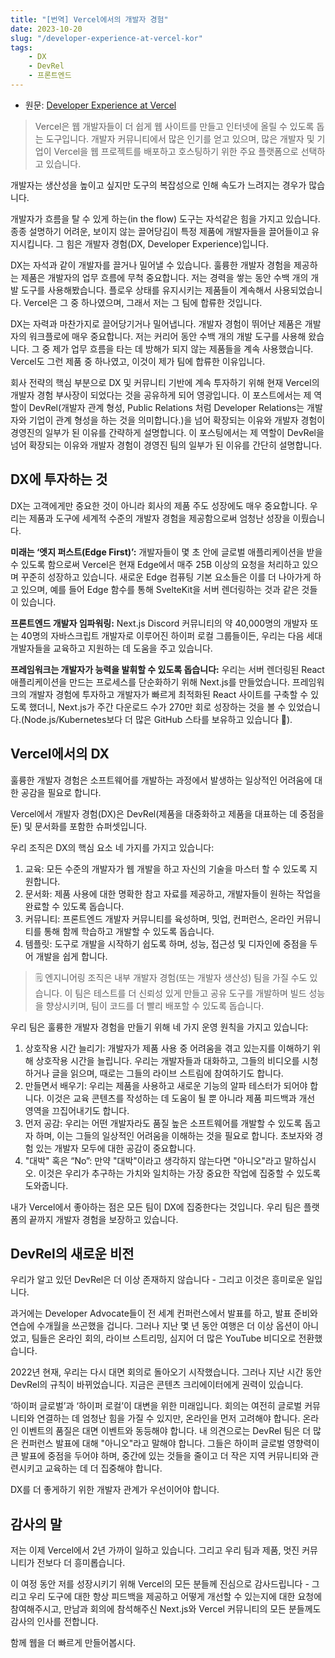 ```yaml
---
title: "[번역] Vercel에서의 개발자 경험"
date: 2023-10-20
slug: "/developer-experience-at-vercel-kor"
tags:
    - DX
    - DevRel
    - 프론트엔드
---
```


- 원문: [Developer Experience at Vercel](https://leerob.io/blog/dx)

> Vercel은 웹 개발자들이 더 쉽게 웹 사이트를 만들고 인터넷에 올릴 수 있도록 돕는 도구입니다. 개발자 커뮤니티에서 많은 인기를 얻고 있으며, 많은 개발자 및 기업이 Vercel을 웹 프로젝트를 배포하고 호스팅하기 위한 주요 플랫폼으로 선택하고 있습니다.

개발자는 생산성을 높이고 싶지만 도구의 복잡성으로 인해 속도가 느려지는 경우가 많습니다.

개발자가 흐름을 탈 수 있게 하는(in the flow) 도구는 자석같은 힘을 가지고 있습니다. 종종 설명하기 어려운, 보이지 않는 끌어당김이 특정 제품에 개발자들을 끌어들이고 유지시킵니다. 그 힘은 개발자 경험(DX, Developer Experience)입니다.

DX는 자석과 같이 개발자를 끌거나 밀어낼 수 있습니다. 훌륭한 개발자 경험을 제공하는 제품은 개발자의 업무 흐름에 무척 중요합니다. 저는 경력을 쌓는 동안 수백 개의 개발 도구를 사용해봤습니다. 플로우 상태를 유지시키는 제품들이 계속해서 사용되었습니다. Vercel은 그 중 하나였으며, 그래서 저는 그 팀에 합류한 것입니다.

DX는 자력과 마찬가지로 끌어당기거나 밀어냅니다. 개발자 경험이 뛰어난 제품은 개발자의 워크플로에 매우 중요합니다. 저는 커리어 동안 수백 개의 개발 도구를 사용해 왔습니다. 그 중 제가 업무 흐름을 타는 데 방해가 되지 않는 제품들을 계속 사용했습니다. Vercel도 그런 제품 중 하나였고, 이것이 제가 팀에 합류한 이유입니다.

회사 전략의 핵심 부분으로 DX 및 커뮤니티 기반에 계속 투자하기 위해 현재 Vercel의 개발자 경험 부사장이 되었다는 것을 공유하게 되어 영광입니다. 이 포스트에서는 제 역할이 DevRel(개발자 관계 형성, Public Relations 처럼 Developer Relations는 개발자와 기업이 관계 형성을 하는 것을 의미합니다.)을 넘어 확장되는 이유와 개발자 경험이 경영진의 일부가 된 이유를 간략하게 설명합니다. 이 포스팅에서는 제 역할이 DevRel을 넘어 확장되는 이유와 개발자 경험이 경영진 팀의 일부가 된 이유를 간단히 설명합니다.

## DX에 투자하는 것

DX는 고객에게만 중요한 것이 아니라 회사의 제품 주도 성장에도 매우 중요합니다. 우리는 제품과 도구에 세계적 수준의 개발자 경험을 제공함으로써 엄청난 성장을 이뤘습니다.

**미래는 ‘엣지 퍼스트(Edge First)’:** 개발자들이 몇 초 안에 글로벌 애플리케이션을 받을 수 있도록 함으로써 Vercel은 현재 Edge에서 매주 25B 이상의 요청을 처리하고 있으며 꾸준히 성장하고 있습니다. 새로운 Edge 컴퓨팅 기본 요소들은 이를 더 나아가게 하고 있으며, 예를 들어 Edge 함수를 통해 SvelteKit을 서버 렌더링하는 것과 같은 것들이 있습니다.

**프론트엔드 개발자 임파워링:** Next.js Discord 커뮤니티의 약 40,000명의 개발자 또는 40명의 자바스크립트 개발자로 이루어진 하이퍼 로컬 그룹들이든, 우리는 다음 세대 개발자들을 교육하고 지원하는 데 도움을 주고 있습니다.

**프레임워크는 개발자가 능력을 발휘할 수 있도록 돕습니다:** 우리는 서버 렌더링된 React 애플리케이션을 만드는 프로세스를 단순화하기 위해 Next.js를 만들었습니다. 프레임워크의 개발자 경험에 투자하고 개발자가 빠르게 최적화된 React 사이트를 구축할 수 있도록 했더니, Next.js가 주간 다운로드 수가 270만 회로 성장하는 것을 볼 수 있었습니다.(Node.js/Kubernetes보다 더 많은 GitHub 스타를 보유하고 있습니다 🤯).

<Tweet 
    tweetLink="hashim_warren/status/1489309802417246212"
    align="center"
/>

## Vercel에서의 DX

훌륭한 개발자 경험은 소프트웨어를 개발하는 과정에서 발생하는 일상적인 어려움에 대한 공감을 필요로 합니다.

Vercel에서 개발자 경험(DX)은 DevRel(제품을 대중화하고 제품을 대표하는 데 중점을 둔) 및 문서화를 포함한 슈퍼셋입니다.

우리 조직은 DX의 핵심 요소 네 가지를 가지고 있습니다:

1. 교육: 모든 수준의 개발자가 웹 개발을 하고 자신의 기술을 마스터 할 수 있도록 지원합니다.
2. 문서화: 제품 사용에 대한 명확한 참고 자료를 제공하고, 개발자들이 원하는 작업을 완료할 수 있도록 돕습니다.
3. 커뮤니티: 프론트엔드 개발자 커뮤니티를 육성하며, 밋업, 컨퍼런스, 온라인 커뮤니티를 통해 함께 학습하고 개발할 수 있도록 돕습니다.
4. 템플릿: 도구로 개발을 시작하기 쉽도록 하며, 성능, 접근성 및 디자인에 중점을 두어 개발을 쉽게 합니다.

> 🗒️ 엔지니어링 조직은 내부 개발자 경험(또는 개발자 생산성) 팀을 가질 수도 있습니다. 이 팀은 테스트를 더 신뢰성 있게 만들고 공유 도구를 개발하며 빌드 성능을 향상시키며, 팀이 코드를 더 빨리 배포할 수 있도록 돕습니다.

우리 팀은 훌륭한 개발자 경험을 만들기 위해 네 가지 운영 원칙을 가지고 있습니다:

1. 상호작용 시간 늘리기: 개발자가 제품 사용 중 어려움을 겪고 있는지를 이해하기 위해 상호작용 시간을 늘립니다. 우리는 개발자들과 대화하고, 그들의 비디오를 시청하거나 글을 읽으며, 때로는 그들의 라이브 스트림에 참여하기도 합니다.
2. 만들면서 배우기: 우리는 제품을 사용하고 새로운 기능의 알파 테스터가 되어야 합니다. 이것은 교육 콘텐츠를 작성하는 데 도움이 될 뿐 아니라 제품 피드백과 개선 영역을 끄집어내기도 합니다.
3. 먼저 공감: 우리는 어떤 개발자라도 품질 높은 소프트웨어를 개발할 수 있도록 돕고자 하며, 이는 그들의 일상적인 어려움을 이해하는 것을 필요로 합니다. 초보자와 경험 있는 개발자 모두에 대한 공감이 중요합니다.
4. "대박" 혹은 “No”: 만약 "대박"이라고 생각하지 않는다면 "아니오"라고 말하십시오. 이것은 우리가 추구하는 가치와 일치하는 가장 중요한 작업에 집중할 수 있도록 도와줍니다.

내가 Vercel에서 좋아하는 점은 모든 팀이 DX에 집중한다는 것입니다. 우리 팀은 플랫폼의 끝까지 개발자 경험을 보장하고 있습니다.

## DevRel의 새로운 비전

우리가 알고 있던 DevRel은 더 이상 존재하지 않습니다 - 그리고 이것은 흥미로운 일입니다.

<Tweet 
    tweetLink="kelseyhightower/status/1105985400110112768"
    align="center"
/>

과거에는 Developer Advocate들이 전 세계 컨퍼런스에서 발표를 하고, 발표 준비와 연습에 수개월을 쓰곤했을 겁니다. 그러나 지난 몇 년 동안 여행은 더 이상 옵션이 아니었고, 팀들은 온라인 회의, 라이브 스트리밍, 심지어 더 많은 YouTube 비디오로 전환했습니다.

2022년 현재, 우리는 다시 대면 회의로 돌아오기 시작했습니다. 그러나 지난 시간 동안 DevRel의 규칙이 바뀌었습니다. 지금은 콘텐츠 크리에이터에게 권력이 있습니다.

‘하이퍼 글로벌’과 ‘하이퍼 로컬’이 대변을 위한 미래입니다. 회의는 여전히 글로벌 커뮤니티와 연결하는 데 엄청난 힘을 가질 수 있지만, 온라인을 먼저 고려해야 합니다. 온라인 이벤트의 품질은 대면 이벤트와 동등해야 합니다. 내 의견으로는 DevRel 팀은 더 많은 컨퍼런스 발표에 대해 "아니오"라고 말해야 합니다. 그들은 하이퍼 글로벌 영향력이 큰 발표에 중점을 두어야 하며, 중간에 있는 것들을 줄이고 더 작은 지역 커뮤니티와 관련시키고 교육하는 데 더 집중해야 합니다.

DX를 더 좋게하기 위한 개발자 관계가 우선이어야 합니다.

## 감사의 말

저는 이제 Vercel에서 2년 가까이 일하고 있습니다. 그리고 우리 팀과 제품, 멋진 커뮤니티가 전보다 더 흥미롭습니다.

이 여정 동안 저를 성장시키기 위해 Vercel의 모든 분들께 진심으로 감사드립니다 - 그리고 우리 도구에 대한 항상 피드백을 제공하고 어떻게 개선할 수 있는지에 대한 요청에 참여해주시고, 만남과 회의에 참석해주신 Next.js와 Vercel 커뮤니티의 모든 분들께도 감사의 인사를 전합니다.

함께 웹을 더 빠르게 만들어봅시다.
